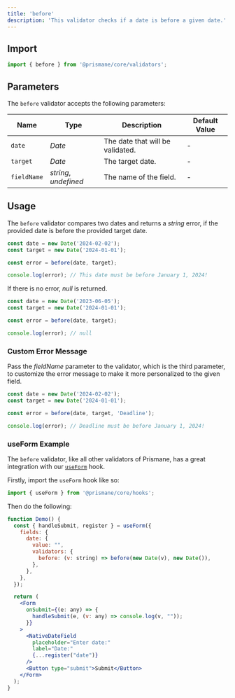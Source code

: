 ---
title: 'before'
description: 'This validator checks if a date is before a given date.'
---

## Import

```js
import { before } from '@prismane/core/validators';
```

## Parameters

The `before` validator accepts the following parameters:

| Name        | Type                  | Description                      | Default Value |
| ----------- | --------------------- | -------------------------------- | ------------- |
| `date`      | _Date_                | The date that will be validated. | -             |
| `target`    | _Date_                | The target date.                 | -             |
| `fieldName` | _string_, _undefined_ | The name of the field.           | -             |

## Usage

The `before` validator compares two dates and returns a _string_ error, if the provided date is before the provided target date.

```ts
const date = new Date('2024-02-02');
const target = new Date('2024-01-01');

const error = before(date, target);

console.log(error); // This date must be before January 1, 2024!
```

If there is no error, _null_ is returned.

```ts
const date = new Date('2023-06-05');
const target = new Date('2024-01-01');

const error = before(date, target);

console.log(error); // null
```

### Custom Error Message

Pass the _fieldName_ parameter to the validator, which is the third parameter, to customize the error message to make it more personalized to the given field.

```ts
const date = new Date('2024-02-02');
const target = new Date('2024-01-01');

const error = before(date, target, 'Deadline');

console.log(error); // Deadline must be before January 1, 2024!
```

### useForm Example

The `before` validator, like all other validators of Prismane, has a great integration with our [`useForm`](/docs/hooks/use-form) hook.

Firstly, import the `useForm` hook like so:

```js
import { useForm } from '@prismane/core/hooks';
```

Then do the following:

```jsx preview
function Demo() {
  const { handleSubmit, register } = useForm({
    fields: {
      date: {
        value: "",
        validators: {
          before: (v: string) => before(new Date(v), new Date()),
        },
      },
    },
  });

  return (
    <Form
      onSubmit={(e: any) => {
        handleSubmit(e, (v: any) => console.log(v, ""));
      }}
    >
      <NativeDateField
        placeholder="Enter date:"
        label="Date:"
        {...register("date")}
      />
      <Button type="submit">Submit</Button>
    </Form>
  );
}
```
